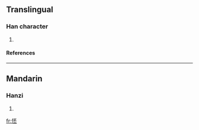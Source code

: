 ==Translingual==
===Han character===
{{Han char|rn=61|rad=心|as=05|sn=8|four=9101<sub>9</sub>|canj=心一火一 (PMFM)}}
# {{defn|Han|sort=心05}}
====References====
{{Han ref|kx=0379.150|dkj=10429|dj=0707.230|hdz=42284.040|uh=600C|ud=24588|bh=CCAE|bd=52398}}
----
==Mandarin==
===Hanzi===
{{cmn-hanzi|pin=[[pēi]] (pei1)|wg=p'ei<sup>1</sup>}}
# {{defn|Mandarin}}

[[fr:怌]]